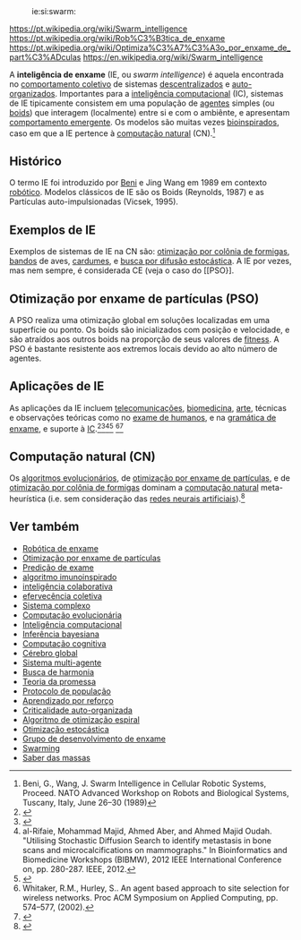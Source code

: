 :ie:si:swarm:

https://pt.wikipedia.org/wiki/Swarm_intelligence
https://pt.wikipedia.org/wiki/Rob%C3%B3tica_de_enxame
https://pt.wikipedia.org/wiki/Optimiza%C3%A7%C3%A3o_por_enxame_de_part%C3%ADculas
https://en.wikipedia.org/wiki/Swarm_intelligence

A '''inteligência de enxame''' (IE, ou ''swarm intelligence'') é aquela encontrada no [[comportamento coletivo]]
de sistemas [[descentralização|descentralizados]] e [[auto-organizado]]s.
Importantes para a [[inteligência computacional]] (IC),
sistemas de IE tipicamente consistem em uma
população de [[agente]]s simples (ou [[boid]]s)
que interagem (localmente) entre si e com o ambiênte,
e apresentam [[comportamento emergente]].
Os modelos são muitas vezes [[computação bioinspirada|bioinspirados]], caso em que a IE pertence à [[computação natural]] (CN).<ref>Beni, G., Wang, J. Swarm Intelligence in Cellular Robotic Systems, Proceed. NATO Advanced Workshop on Robots and Biological Systems, Tuscany, Italy, June 26–30 (1989)</ref>

== Histórico ==
O termo IE foi introduzido por [[Gerardo Beni|Beni]] e Jing Wang em 1989 em contexto [[robótica de enxame|robótico]].
Modelos clássicos de IE são os Boids (Reynolds, 1987)
e as Partículas auto-impulsionadas (Vicsek, 1995).

== Exemplos de IE ==
Exemplos de sistemas de IE na CN são:
[[otimização por colônia de formigas]],
[[bando]]s de aves,
[[cardume]]s, e
[[busca por difusão estocástica]].
A IE por vezes, mas nem sempre, é considerada CE (veja o caso do [[PSO}].

== Otimização por enxame de partículas (PSO) ==
A PSO realiza uma otimização global em soluções
localizadas em uma superfície ou ponto.
Os boids são inicializados com posição e velocidade,
e são atraídos aos outros boids na proporção de seus valores de [[fitness]].
A PSO é bastante resistente aos extremos locais devido ao alto número de agentes.

== Aplicações de IE ==
As aplicações da IE incluem
[[telecomunicação|telecomunicações]], [[biomedicina]], [[arte]],
técnicas e observações teóricas como no
[[exame de humanos]], e na [[gramática de enxame]],
e suporte à [[IC]].<ref>{{cite journal |last=Lewis |first=M. Anthony |last2=Bekey |first2=George A. |title=The Behavioral Self-Organization of Nanorobots Using Local Rules |work=Proceedings of the 1992 IEEE/RSJ International Conference on Intelligent Robots and Systems }}</ref><ref>{{cite journal | last1 = al-Rifaie | first1 = M.M. | last2 = Aber | first2 = A. | year = | title = Identifying metastasis in bone scans with Stochastic Diffusion Search | url = | journal = Proc. IEEE Information Technology in Medicine and Education, ITME | volume = 2012 | issue = | pages = 519–523 }}</ref><ref>al-Rifaie, Mohammad Majid, Ahmed Aber, and Ahmed Majid Oudah. "Utilising Stochastic Diffusion Search to identify metastasis in bone scans and microcalcifications on mammographs." In Bioinformatics and Biomedicine Workshops (BIBMW), 2012 IEEE International Conference on, pp. 280-287. IEEE, 2012.</ref><ref>{{cite journal |first=D. |last=Martens |first2=B. |last2=Baesens |first3=T. |last3=Fawcett |title=Editorial Survey: Swarm Intelligence for Data Mining |journal=Machine Learning |volume=82 |issue=1 |pages=1–42 |year=2011 |doi=10.1007/s10994-010-5216-5 }}</ref> <ref>Whitaker, R.M., Hurley, S.. An agent based approach to site selection for wireless networks. Proc ACM Symposium on Applied Computing, pp. 574–577, (2002).</ref><ref>{{cite book |last=Miller |first=Peter |year=2010 |title=The Smart Swarm: How understanding flocks, schools, and colonies can make us better at communicating, decision making, and getting things done |publisher=Avery |location=New York |isbn=978-1-58333-390-7 }}</ref>


== Computação natural (CN) ==
Os [[algoritmos evolucionários]], de [[otimização por enxame de partículas]], e de [[otimização por colônia de formigas]] dominam a [[computação natural]] meta-heurística (i.e. sem consideração das [[redes neurais artificiais]]).<ref>{{cite journal|first=Michael A.|last=Lones|year=2014|title=Metaheuristics in Nature-Inspired Algorithms|journal=[[Genetic and Evolutionary Computation Conference|GECCO '14]]|url=http://www.macs.hw.ac.uk/~ml355/common/papers/lones-gecco2014-metaheuristics.pdf|doi=10.1145/2598394.2609841}}</ref>



== Ver também ==
* [[Robótica de enxame]]
* [[Otimização por enxame de partículas]]
* [[Predição de exame]]
* [[algoritmo imunoinspirado]]
* [[inteligência colaborativa]]
* [[efervecência coletiva]]
* [[Sistema complexo]]
* [[Computação evolucionária]]
* [[Inteligência computacional]]
* [[Inferência bayesiana]]
* [[Computação cognitiva]]
* [[Cérebro global]]
* [[Sistema multi-agente]]
* [[Busca de harmonia]]
* [[Teoria da promessa]]
* [[Protocolo de população]]
* [[Aprendizado por reforço]]
* [[Criticalidade auto-organizada]]
* [[Algoritmo de otimização espiral]]
* [[Otimização estocástica]]
* [[Grupo de desenvolvimento de enxame]]
* [[Swarming]]
* [[Saber das massas]]

